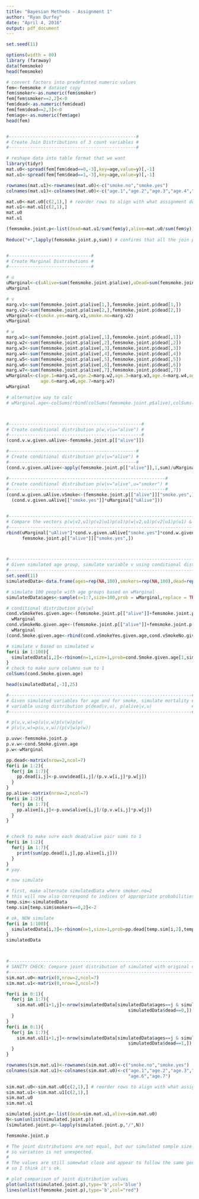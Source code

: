 ```yaml
---
title: "Bayesian Methods - Assignment 1"
author: "Ryan Durfey"
date: "April 4, 2016"
output: pdf_document
---
```


```r
set.seed(11)
```
```r
options(width = 80)
library (faraway)
data(femsmoke)
head(femsmoke)

# convert factors into predefinted numeric values
fem<-femsmoke # dataset copy
fem$smoker<-as.numeric(fem$smoker)
fem[fem$smoker==2,2]<-0
fem$dead<-as.numeric(fem$dead)
fem[fem$dead==2,3]<-0
fem$age<-as.numeric(fem$age)
head(fem)


#------------------------------------------------#
# Create Join Distributions of 3 count variables #
#------------------------------------------------#

# reshape data into table format that we want
library(tidyr)
mat.u0<-spread(fem[fem$dead==0,-3],key=age,value=y)[,-1]
mat.u1<-spread(fem[fem$dead==1,-3],key=age,value=y)[,-1]

rownames(mat.u1)<-rownames(mat.u0)<-c("smoke.no","smoke.yes")
colnames(mat.u1)<-colnames(mat.u0)<-c("age.1","age.2","age.3","age.4","age.5","age.6","age.7")

mat.u0<-mat.u0[c(2,1),] # reorder rows to align with what assignment doc shows
mat.u1<-mat.u1[c(2,1),]
mat.u0
mat.u1

(femsmoke.joint.p<-list(dead=mat.u1/sum(fem$y),alive=mat.u0/sum(fem$y)))
  
Reduce("+",lapply(femsmoke.joint.p,sum)) # confirms that all the join probs add to one


#-------------------------------#
# Create Marginal Distributions #
#-------------------------------#

# u
uMarginal<-c(uAlive=sum(femsmoke.joint.p$alive),uDead=sum(femsmoke.joint.p$dead))
uMarginal

# v
marg.v1<-sum(femsmoke.joint.p$alive[1,],femsmoke.joint.p$dead[1,])
marg.v2<-sum(femsmoke.joint.p$alive[2,],femsmoke.joint.p$dead[2,])
vMarginal<-c(smoke.yes=marg.v1,smoke.no=marg.v2)
vMarginal

# w
marg.w1<-sum(femsmoke.joint.p$alive[,1],femsmoke.joint.p$dead[,1])
marg.w2<-sum(femsmoke.joint.p$alive[,2],femsmoke.joint.p$dead[,2])
marg.w3<-sum(femsmoke.joint.p$alive[,3],femsmoke.joint.p$dead[,3])
marg.w4<-sum(femsmoke.joint.p$alive[,4],femsmoke.joint.p$dead[,4])
marg.w5<-sum(femsmoke.joint.p$alive[,5],femsmoke.joint.p$dead[,5])
marg.w6<-sum(femsmoke.joint.p$alive[,6],femsmoke.joint.p$dead[,6])
marg.w7<-sum(femsmoke.joint.p$alive[,7],femsmoke.joint.p$dead[,7])
wMarginal<-c(age.1=marg.w1,age.2=marg.w2,age.3=marg.w3,age.4=marg.w4,age.5=marg.w5,
             age.6=marg.w6,age.7=marg.w7)
wMarginal

# alternative way to calc
# wMarginal.age<-colSums(rbind(colSums(femsmoke.joint.p$alive),colSums(femsmoke.joint.p$dead)))



#--------------------------------------------------#
# Create conditional distribution p(w,v|u="alive") #
#--------------------------------------------------#
(cond.v.w.given.uAlive<-femsmoke.joint.p[["alive"]])

#------------------------------------------------#
# Create conditional distribution p(v|u="alive") #
#------------------------------------------------#
(cond.v.given.uAlive<-apply(femsmoke.joint.p[["alive"]],1,sum)/uMarginal["uAlive"])

#-----------------------------------------------------------#
# Create conditional distribution p(w|v="alive",u="smoker") #
#-----------------------------------------------------------#
(cond.w.given.uAlive.vSmoke<-(femsmoke.joint.p[["alive"]]["smoke.yes",])/
  (cond.v.given.uAlive[["smoke.yes"]]*uMarginal["uAlive"]))


#---------------------------------------------------------------------------------------#
# Compare the vectors p(w|v2,u1)p(v2|u1)p(u1)p(w|v2,u1)p(v2|u1)p(u1) & p(w,v,u)[,v2,u1] #
#---------------------------------------------------------------------------------------#
rbind(uMarginal["uAlive"]*cond.v.given.uAlive["smoke.yes"]*cond.w.given.uAlive.vSmoke,
      femsmoke.joint.p[["alive"]]["smoke.yes",])



#--------------------------------------------------------------------------------------#
# Given simulated age group, simulate variable v using conditional distribution p(v|w) #
#--------------------------------------------------------------------------------------#
set.seed(11)
simulatedData<-data.frame(ages=rep(NA,100),smokers=rep(NA,100),dead=rep(NA,100))

# simulate 100 people with age groups based on wMarginal
simulatedData$ages<-sample(x=1:7,size=100,prob = wMarginal,replace = TRUE)

# conditional distribution p(v|w)
cond.vSmokeYes.given.age<-(femsmoke.joint.p[["alive"]]+femsmoke.joint.p[["dead"]])[1,]/
  wMarginal
cond.vSmokeNo.given.age<-(femsmoke.joint.p[["alive"]]+femsmoke.joint.p[["dead"]])[2,]/
  wMarginal
(cond.Smoke.given.age<-rbind(cond.vSmokeYes.given.age,cond.vSmokeNo.given.age))

# simulate v based on simulated w
for(i in 1:100){
  simulatedData[i,2]<-rbinom(n=1,size=1,prob=cond.Smoke.given.age[1,simulatedData[i,1]])
}
# check to make sure columns sum to 1
colSums(cond.Smoke.given.age)

head(simulatedData[,-3],25)

#---------------------------------------------------------------------#
# Given simulated variables for age and for smoke, simulate mortality #
# variable using distribution p(dead|v,u), p(alive|v,u)               #
#---------------------------------------------------------------------#

# p(u,v,w)=p(u|v,w)p(v|w)p(w)
# p(u|v,w)=p(u,v,w)/(p(v|w)p(w))

p.uvw<-femsmoke.joint.p
p.v.w<-cond.Smoke.given.age
p.w<-wMarginal

pp.dead<-matrix(nrow=2,ncol=7)
for(i in 1:2){
  for(j in 1:7){
    pp.dead[i,j]<-p.uvw$dead[i,j]/(p.v.w[i,j]*p.w[j])
  }
}
pp.alive<-matrix(nrow=2,ncol=7)
for(i in 1:2){
  for(j in 1:7){
    pp.alive[i,j]<-p.uvw$alive[i,j]/(p.v.w[i,j]*p.w[j])
  }
}


# check to make sure each dead/alive pair sums to 1
for(i in 1:2){
  for(j in 1:7){
    print(sum(pp.dead[i,j],pp.alive[i,j]))
  }
}
# yay.

# now simulate

# first, make alternate simulatedData where smoker.no=2
# this will now also correspond to indices of appropriate probabilities for below
temp.sim<-simulatedData
temp.sim[temp.sim$smokers==0,2]<-2

# ok, NOW simulate
for(i in 1:100){
  simulatedData[i,3]<-rbinom(n=1,size=1,prob=pp.dead[temp.sim[i,2],temp.sim[i,1]])
}
simulatedData



#-----------------------------------------------------------------------------#
# SANITY CHECK: Compare joint distribution of simulated with original dataset #
#-----------------------------------------------------------------------------#
sim.mat.u0<-matrix(0,nrow=2,ncol=7)
sim.mat.u1<-matrix(0,nrow=2,ncol=7)

for(i in 0:1){
  for(j in 1:7){
    sim.mat.u0[i+1,j]<-nrow(simulatedData[simulatedData$ages==j & simulatedData$smokers==i &
                                              simulatedData$dead==0,])
  }
}
for(i in 0:1){
  for(j in 1:7){
    sim.mat.u1[i+1,j]<-nrow(simulatedData[simulatedData$ages==j & simulatedData$smokers==i &
                                              simulatedData$dead==1,])
  }
}

rownames(sim.mat.u1)<-rownames(sim.mat.u0)<-c("smoke.no","smoke.yes")
colnames(sim.mat.u1)<-colnames(sim.mat.u0)<-c("age.1","age.2","age.3","age.4","age.5",
                                              "age.6","age.7")

sim.mat.u0<-sim.mat.u0[c(2,1),] # reorder rows to align with what assignment doc shows
sim.mat.u1<-sim.mat.u1[c(2,1),]
sim.mat.u0
sim.mat.u1

simulated.joint.p<-list(dead=sim.mat.u1,alive=sim.mat.u0)
N<-sum(unlist(simulated.joint.p))
(simulated.joint.p<-lapply(simulated.joint.p,"/",N))

femsmoke.joint.p

# The joint distributions are not equal, but our simulated sample size is small, 
# so variation is not unexpected.
# 
# The values are still somewhat close and appear to follow the same general pattern, 
# so I think it's ok.

# plot comparison of joint distribution values
plot(unlist(simulated.joint.p),type='b',col='blue')
lines(unlist(femsmoke.joint.p),type='b',col="red")
```

